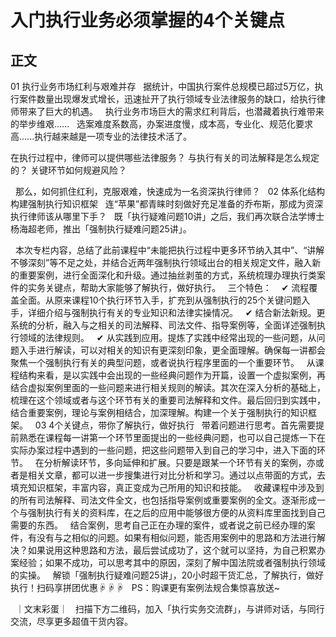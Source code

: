 # 入门执行业务必须掌握的4个关键点
## 正文
01
执行业务市场红利与艰难并存
 
据统计，中国执行案件总规模已超过5万亿，执行案件数量出现爆发式增长，迅速扯开了执行领域专业法律服务的缺口，给执行律师带来了巨大的机遇。
 
执行业务市场巨大的需求红利背后，也潜藏着执行难带来的举步维艰......
 
选案难度系数高，办案进度慢，成本高，专业化、规范化要求高......执行越来越是一项专业的法律技术活了。
 

在执行过程中，律师可以提供哪些法律服务？
与执行有关的司法解释是怎么规定的？
关键环节如何规避风险？

 
那么，如何抓住红利，克服艰难，快速成为一名资深执行律师？
 
02
体系化结构构建强制执行知识框架
 
连“苹果”都青睐时刻做好充足准备的乔布斯，那成为资深执行律师该从哪里下手？
 
既「执行疑难问题10讲」之后，我们再次联合法学博士杨海超老师，推出「强制执行疑难问题25讲」。
 

 
本次专栏内容，总结了此前课程中“未能把执行过程中更多环节纳入其中”、“讲解不够深刻”等不足之处，并结合近两年强制执行领域出台的相关规定文件，融入新的重要案例，进行全面深化和升级。通过抽丝剥茧的方式，系统梳理办理执行类案件的实务关键点，帮助大家能够了解执行，做好执行。
 
三个特色： 
 
✔ 流程覆盖全面。从原来课程10个执行环节入手，扩充到从强制执行的25个关键问题入手，详细介绍与强制执行有关的专业知识和法律实操情况。
 
✔ 结合新法新规。更系统的分析，融入与之相关的司法解释、司法文件、指导案例等，全面详述强制执行领域的法律规则。
 
✔ 从实践到应用。提炼了实践中经常出现的一些问题，从问题入手进行解读，可以对相关的知识有更深刻印象，更全面理解。确保每一讲都会聚焦一个强制执行有关的典型问题，或者说执行程序里面的一个重要环节。
 
从课程结构来看，是以实践中会出现的一些经典问题作为开篇，设置一个虚拟案例，再结合虚拟案例里面的一些问题来进行相关规则的解读。其次在深入分析的基础上，梳理在这个领域或者与这个环节有关的重要司法解释和文件。最后回归到实践中，结合重要案例，理论与案例相结合，加深理解。构建一个关于强制执行的知识框架。
 
03
4个关键点，带你了解执行，做好执行
 
带着问题进行思考。首先需要提前熟悉在课程每一讲第一个环节里面提出的一些经典问题，也可以自己提炼一下在实际办案过程中遇到的一些问题，把这些问题带入到自己的学习中，进入下面的环节。
 
在分析解读环节，多向延伸和扩展。只要是跟某一个环节有关的案例，亦或者是相关文章，都可以进一步搜集进行对比分析和学习。通过以点带面的方式，去填充知识框架，丰富内容，真正变成为己所用的知识和技能。
 
收藏课程中涉及到的所有司法解释、司法文件全文，也包括指导案例或重要案例的全文。逐渐形成一个与强制执行有关的资料库，在之后的应用中能够很方便的从资料库里面找到自己需要的东西。
 
结合案例，思考自己正在办理的案件，或者说之前已经办理的案件，有没有与之相似的问题。如果有相似问题，能否用案例中的思路和方法进行解决？如果说用这种思路和方法，最后尝试成功了，这个就可以坚持，为自己积累办案经验；如果不成功，可以思考其中的原因，深刻了解中国法院或者强制执行领域的实操。
 
解锁「强制执行疑难问题25讲」，20小时超干货汇总，了解执行，做好执行！扫码享拼团优惠☟☟☟
 
PS：购课更有案例法规合集惊喜放送~
 

 
｜文末彩蛋｜
 
扫描下方二维码，加入「执行实务交流群」，与讲师对话，与同行交流，尽享更多超值干货内容。

